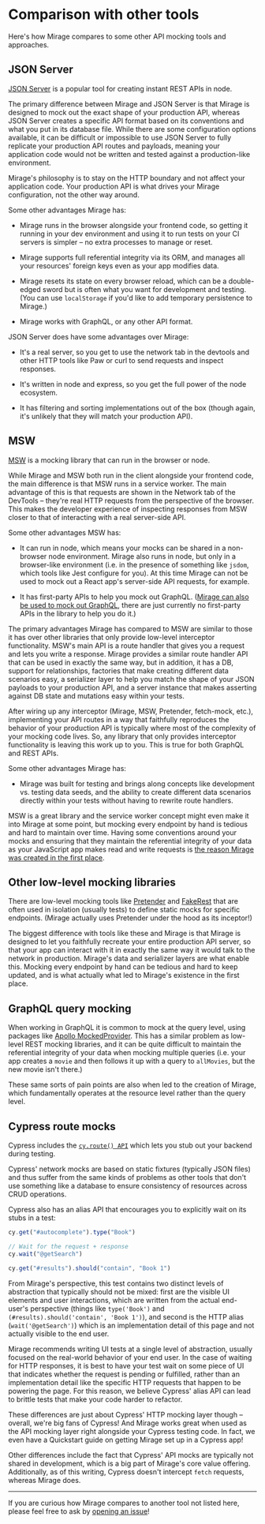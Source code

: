 # Comparison with other tools

Here's how Mirage compares to some other API mocking tools and approaches.

## JSON Server

[JSON Server](https://github.com/typicode/json-server) is a popular tool for creating instant REST APIs in node.

The primary difference between Mirage and JSON Server is that Mirage is designed to mock out the exact shape of your production API, whereas JSON Server creates a specific API format based on its conventions and what you put in its database file. While there are some configuration options available, it can be difficult or impossible to use JSON Server to fully replicate your production API routes and payloads, meaning your application code would not be written and tested against a production-like environment.

Mirage's philosophy is to stay on the HTTP boundary and not affect your application code. Your production API is what drives your Mirage configuration, not the other way around.

Some other advantages Mirage has:

- Mirage runs in the browser alongside your frontend code, so getting it running in your dev environment and using it to run tests on your CI servers is simpler – no extra processes to manage or reset.

- Mirage supports full referential integrity via its ORM, and manages all your resources' foreign keys even as your app modifies data.

- Mirage resets its state on every browser reload, which can be a double-edged sword but is often what you want for development and testing. (You can use `localStorage` if you'd like to add temporary persistence to Mirage.)

- Mirage works with GraphQL, or any other API format.

JSON Server does have some advantages over Mirage:

- It's a real server, so you get to use the network tab in the devtools and other HTTP tools like Paw or curl to send requests and inspect responses.

- It's written in node and express, so you get the full power of the node ecosystem.

- It has filtering and sorting implementations out of the box (though again, it's unlikely that they will match your production API).

## MSW

[MSW](https://github.com/mswjs/msw) is a mocking library that can run in the browser or node.

While Mirage and MSW both run in the client alongside your frontend code, the main difference is that MSW runs in a service worker. The main advantage of this is that requests are shown in the Network tab of the DevTools – they're real HTTP requests from the perspective of the browser. This makes the developer experience of inspecting responses from MSW closer to that of interacting with a real server-side API.

Some other advantages MSW has:

- It can run in node, which means your mocks can be shared in a non-browser node environment. Mirage also runs in node, but only in a browser-like environment (i.e. in the presence of something like `jsdom`, which tools like Jest configure for you). At this time Mirage can not be used to mock out a React app's server-side API requests, for example.

- It has first-party APIs to help you mock out GraphQL. ([Mirage can also be used to mock out GraphQL](https://gist.github.com/samselikoff/0e176a76e5be53cbb94e85020fc2b115), there are just currently no first-party APIs in the library to help you do it.)

The primary advantages Mirage has compared to MSW are similar to those it has over other libraries that only provide low-level interceptor functionality. MSW's main API is a route handler that gives you a request and lets you write a response. Mirage provides a similar route handler API that can be used in exactly the same way, but in addition, it has a DB, support for relationships, factories that make creating different data scenarios easy, a serializer layer to help you match the shape of your JSON payloads to your production API, and a server instance that makes asserting against DB state and mutations easy within your tests.

After wiring up any interceptor (Mirage, MSW, Pretender, fetch-mock, etc.), implementing your API routes in a way that faithfully reproduces the behavior of your production API is typically where most of the complexity of your mocking code lives. So, any library that only provides interceptor functionality is leaving this work up to you. This is true for both GraphQL and REST APIs.

Some other advantages Mirage has:

- Mirage was built for testing and brings along concepts like development vs. testing data seeds, and the ability to create different data scenarios directly within your tests without having to rewrite route handlers.

MSW is a great library and the service worker concept might even make it into Mirage at some point, but mocking every endpoint by hand is tedious and hard to maintain over time. Having some conventions around your mocks and ensuring that they maintain the referential integrity of your data as your JavaScript app makes read and write requests is [the reason Mirage was created in the first place](/docs/about).

## Other low-level mocking libraries

There are low-level mocking tools like [Pretender](https://github.com/pretenderjs/pretender) and [FakeRest](https://github.com/marmelab/FakeRest) that are often used in isolation (usually tests) to define static mocks for specific endpoints. (Mirage actually uses Pretender under the hood as its inceptor!)

The biggest difference with tools like these and Mirage is that Mirage is designed to let you faithfully recreate your entire production API server, so that your app can interact with it in exactly the same way it would talk to the network in production. Mirage's data and serializer layers are what enable this. Mocking every endpoint by hand can be tedious and hard to keep updated, and is <Link to='/docs/about/'>what actually what led to Mirage's existence in the first place</Link>.

## GraphQL query mocking

When working in GraphQL it is common to mock at the query level, using packages like [Apollo MockedProvider](https://www.apollographql.com/docs/react/development-testing/testing/#mockedprovider). This has a similar problem as low-level REST mocking libraries, and it can be quite difficult to maintain the referential integrity of your data when mocking multiple queries (i.e. your app creates a `movie` and then follows it up with a query to `allMovies`, but the new movie isn't there.)

These same sorts of pain points are also when led to the creation of Mirage, which fundamentally operates at the resource level rather than the query level.

## Cypress route mocks

Cypress includes the [`cy.route() API`](https://docs.cypress.io/guides/guides/network-requests.html#Testing-Strategies) which lets you stub out your backend during testing.

Cypress' network mocks are based on static fixtures (typically JSON files) and thus suffer from the same kinds of problems as other tools that don't use something like a database to ensure consistency of resources across CRUD operations.

Cypress also has an alias API that encourages you to explicitly wait on its stubs in a test:

```js
cy.get("#autocomplete").type("Book")

// Wait for the request + response
cy.wait("@getSearch")

cy.get("#results").should("contain", "Book 1")
```

From Mirage's perspective, this test contains two distinct levels of abstraction that typically should not be mixed: first are the visible UI elements and user interactions, which are written from the actual end-user's perspective (things like `type('Book')` and `(#results).should('contain', 'Book 1')`), and second is the HTTP alias (`wait('@getSearch')`) which is an implementation detail of this page and not actually visible to the end user.

Mirage recommends writing UI tests at a single level of abstraction, usually focused on the real-world behavior of your end user. In the case of waiting for HTTP responses, it is best to have your test wait on some piece of UI that indicates whether the request is pending or fulfilled, rather than an implementation detail like the specific HTTP requests that happen to be powering the page. For this reason, we believe Cypress' alias API can lead to brittle tests that make your code harder to refactor.

These differences are just about Cypress' HTTP mocking layer though – overall, we're big fans of Cypress! And Mirage works great when used as the API mocking layer right alongside your Cypress testing code. In fact, <Link to='/quickstarts/cypress/'>we even have a Quickstart guide on getting Mirage set up in a Cypress app</Link>!

Other differences include the fact that Cypress' API mocks are typically not shared in development, which is a big part of Mirage's core value offering. Additionally, as of this writing, Cypress doesn't intercept `fetch` requests, whereas Mirage does.

---

If you are curious how Mirage compares to another tool not listed here, please feel free to ask by [opening an issue](https://github.com/miragejs/miragejs/issues/new)!
